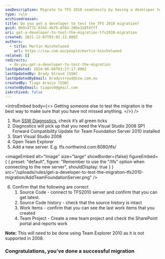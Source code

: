 ```yaml
---
seoDescription: Migrate to TFS 2010 seamlessly by having a developer test the migration process.
type: rule
archivedreason:
title: Do you get a developer to test the TFS 2010 migration?
guid: 0b9c4772-0345-4b76-878d-206e328f4fff
uri: get-a-developer-to-test-the-migration-tfs2010-migration
created: 2021-12-07T03:01:13.000Z
authors:
  - title: Martin Hinshelwood
    url: https://ssw.com.au/people/martin-hinshelwood
related: []
redirects:
  - do-you-get-a-developer-to-test-the-migration
lastUpdated: 2024-06-08T03:27:17.000Z
lastUpdatedBy: Brady Stroud [SSW]
lastUpdatedByEmail: bradystroud@ssw.com.au
createdBy: Tiago Araújo [SSW]
createdByEmail: tiagov8@gmail.com
isArchived: false
---
```


<introEmbed
  body={<>
Getting someone else to test the migration is the best way to make sure that you have not missed anything.
  </>}
/>
1. Run [SSW Diagnostics](https://www.ssw.com.au/ssw/Diagnostics/Default.aspx), check it’s all green ticks
2. Diagnostics will pick up that you need the Visual Studio 2008 SP1 Forward Compatibility Update for Team Foundation Server 2010 installed
3. Start Visual Studio 2008
4. Open Team Explorer
5. Add a new server. E.g. tfs.northwind.com:8080/tfs/


<imageEmbed
  alt="Image"
  size="large"
  showBorder={false}
  figureEmbed={ {
    preset: "default",
    figure: "Remember to use the \"/tfs\" option when connecting to the new server",
    shouldDisplay: true
  } }
  src="/uploads/rules/get-a-developer-to-test-the-migration-tfs2010-migration/AddTeamFoundationServer.png"
/>


6. Confirm that the following are correct
   1. Source Code - connect to TFS2010 server and confirm that you can get latest.
   2. Source Code history - check that the source history is intact
   3. Work Items - confirm that you can see the last work items that you created
   4. Team Project - Create a new team project and check the SharePoint portal and reports work

**Note:** This will need to be done using Team Explorer 2010 as it is not supported in 2008.

### Congratulations, you’ve done a successful migration
